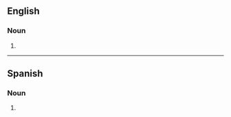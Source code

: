==English==

===Noun===
{{head|en|noun plural form}}

# {{plural of|pastilla|lang=en}}

----

==Spanish==

===Noun===
{{head|es|noun form|g=f-p}}

# {{plural of|pastilla|lang=es}}